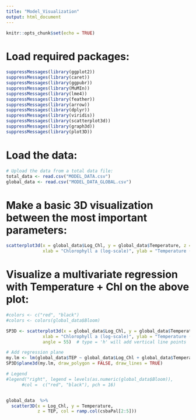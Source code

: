 ```yaml
---
title: "Model_Visualization"
output: html_document
---
```


```r
knitr::opts_chunk$set(echo = TRUE)
```


# Load required packages:
```r


suppressMessages(library(ggplot2))
suppressMessages(library(caret))
suppressMessages(library(ggpubr))
suppressMessages(library(MuMIn))
suppressMessages(library(lme4))
suppressMessages(library(feather))
suppressMessages(library(arrow))
suppressMessages(library(dplyr))
suppressMessages(library(viridis))
suppressMessages(library(scatterplot3d))
suppressMessages(library(graph3d))
suppressMessages(library(plot3D))

```


# Load the data:
```r

# Upload the data from a total data file:
total_data <- read.csv("MODEL_DATA.csv")
global_data <- read.csv("MODEL_DATA_GLOBAL.csv")


```


# Make a basic 3D visualization between the most important parameters:
```r

scatterplot3d(x = global_data$Log_Chl, y = global_data$Temperature, z = global_data$TEP, pch = 16,
              xlab = "Chlorophyll a (log-scale)", ylab = "Temperature (˚C)", zlab = "TEP")


```

# Visualize a multivariate regression with Temperature + Chl on the above plot:
```r

#colors <- c("red", "black")
#colors <- colors(global_data$Bloom)

SP3D <- scatterplot3d(x = global_data$Log_Chl, y = global_data$Temperature, z = global_data$TEP, pch = 16,
              xlab = "Chlorophyll a (log-scale)", ylab = "Temperature (˚C)", zlab = "TEP",
              angle = 55)  # type = 'h' will add vertical line points

# Add regression plane
my.lm <- lm(global_data$TEP ~ global_data$Log_Chl + global_data$Temperature)
SP3D$plane3d(my.lm, draw_polygon = FALSE, draw_lines = TRUE)

# Legend
#legend("right", legend = levels(as.numeric(global_data$Bloom)),
      #col =  c("red", "black"), pch = 16)



```


```r

global_data  %>% 
  scatter3D(x = Log_Chl, y = Temperature, 
            z = TEP, col = ramp.col(csbaPal[2:5]))


```

